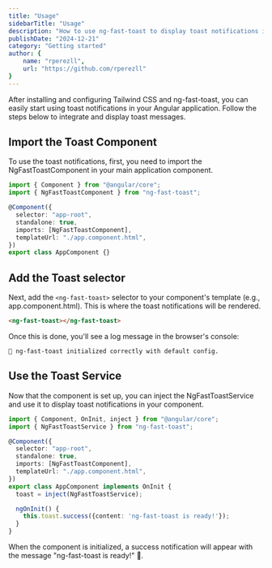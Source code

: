 ```yaml
---
title: "Usage"
sidebarTitle: "Usage"
description: "How to use ng-fast-toast to display toast notifications in your Angular project."
publishDate: "2024-12-21"
category: "Getting started"
author: {
    name: "rperezll",
    url: "https://github.com/rperezll"
}
---
```


After installing and configuring Tailwind CSS and ng-fast-toast, you can easily start using toast notifications in your Angular application. Follow the steps below to integrate and display toast messages.

## Import the Toast Component
To use the toast notifications, first, you need to import the NgFastToastComponent in your main application component.

```ts
import { Component } from "@angular/core";
import { NgFastToastComponent } from "ng-fast-toast";

@Component({
  selector: "app-root",
  standalone: true,
  imports: [NgFastToastComponent],
  templateUrl: "./app.component.html",
})
export class AppComponent {}
```

## Add the Toast selector

Next, add the `<ng-fast-toast>` selector to your component's template (e.g., app.component.html). This is where the toast notifications will be rendered.

```html
<ng-fast-toast></ng-fast-toast>
``` 

Once this is done, you'll see a log message in the browser's console:

```text
🍞 ng-fast-toast initialized correctly with default config.
```

## Use the Toast Service

Now that the component is set up, you can inject the NgFastToastService and use it to display toast notifications in your component.

```ts
import { Component, OnInit, inject } from "@angular/core";
import { NgFastToastService } from "ng-fast-toast";

@Component({
  selector: "app-root",
  standalone: true,
  imports: [NgFastToastComponent],
  templateUrl: "./app.component.html",
})
export class AppComponent implements OnInit {
  toast = inject(NgFastToastService);

  ngOnInit() {
    this.toast.success({content: 'ng-fast-toast is ready!'});
  }
}
```

When the component is initialized, a success notification will appear with the message "ng-fast-toast is ready!" 🚀.
